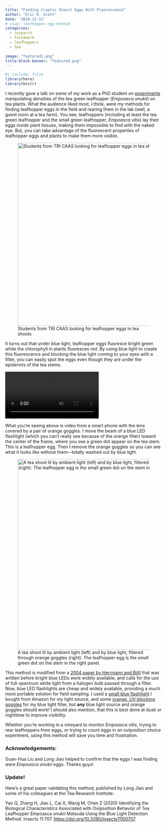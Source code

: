 ```yaml
---
title: "Finding Cryptic Insect Eggs With Fluorescence"
author: "Eric R. Scott"
date: '2018-12-12'
# slug: leafhopper-egg-method
categories:
  - research
  - fieldwork
  - leafhoppers
  - tea
  
image: "featured2.png"
title-block-banner: "featured.png"
---
```


```r
#| include: false
library(here)
library(knitr)
```

I recently gave a talk on some of my work as a PhD student on [experiments](http://www.ericrscott.com/project/climate-leafhopper-quality/) manipulating densities of the tea green leafhopper (*Empoasca onukii*) on tea plants.
What the audience liked most, I think, were my methods for finding leafhopper eggs in the field and rearing them in the lab (well, a guest room at a tea farm).
You see, leafhoppers (including at least the tea green leafhopper and the small green leafhopper, *Empoasca vitis*) lay their eggs *inside* plant tissues, making them impossible to find with the naked eye.
But, you can take advantage of the fluorescent properties of leafhopper eggs and plants to make them more visible.

![Students from TRI CAAS looking for leafhopper eggs in tea shoots](learning-SLEDA.jpeg){fig-align="center" width="587"}

It turns out that under blue light, leafhopper eggs fluoresce bright green while the chlorophyll in plants fluoresces red.
By using blue light to create this fluorescence and blocking the blue light coming to your eyes with a filter, you can easily spot the eggs even though they are under the epidermis of the tea stems.

![](SLEDA.mp4)

What you're seeing above is video from a smart phone with the lens covered by a pair of orange goggles.
I move the beam of a blue LED flashlight (which you can't really see because of the orange filter) toward the center of the frame, where you see a green dot appear on the tea stem.
This is a leafhopper egg.
Then I remove the orange goggles so you can see what it looks like without them---totally washed out by blue light.

![A tea shoot lit by ambient light (left) and by blue light, filtered through orange goggles (right). The leafhopper egg is the small green dot on the stem in the right panel.](SLEDA-in-lab.png){fig-align="center" width="611"}

This method is modified from a [2004 paper by Herrmann and Böll](http://link.springer.com/10.1007/BF03356146) that was written before bright blue LEDs were widely available, and calls for the use of full-spectrum white light from a halogen bulb passed through a filter.
Now, blue LED flashlights are cheap and widely available, providing a much more portable solution for field sampling.
I used a [small blue flashlight](https://www.amazon.com/WAYLLSHINE-Flashlight-Adjustable-Camping-Activities/dp/B00WD0XFAW) I bought from Amazon for my light source, and some [orange, UV-blocking goggles](https://www.amazon.com/Uvex-S0360X-Ultra-spec-SCT-Orange-Anti-Fog/dp/B003OBZ64M/ref=sr_1_3?ie=UTF8&qid=1544637112&sr=8-3&keywords=uvex+orange+goggles) for my blue light filter, but **any** blue light source and orange goggles should work!
I should also mention, that this is best done at dusk or nighttime to improve visibility.

Whether you're working in a vineyard to monitor *Empoasca vitis*, trying to rear leafhoppers from eggs, or trying to count eggs in an oviposition choice experiment, using this method will save you time and frustration.

### Acknowledgements:

Guan-Hua Liu and Long Jiao helped to confirm that the eggs I was finding were *Empoasca onukii* eggs.
Thanks guys!

### Update!

Here's a great paper validating this method, published by Long Jiao and some of his colleagues at the Tea Research Institute:

Yao Q, Zhang H, Jiao L, Cai X, Wang M, Chen Z (2020) Identifying the Biological Characteristics Associated with Oviposition Behavior of Tea Leafhopper Empoasca onukii Matsuda Using the Blue Light Detection Method.
Insects 11:707.
<https://doi.org/10.3390/insects11100707>
